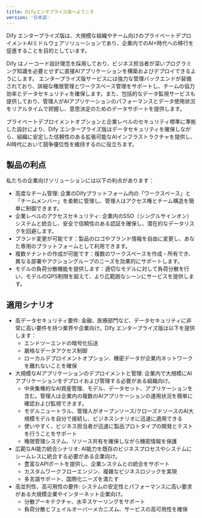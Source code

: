 ```yaml
---
title: Difyエンタプライス版へようこそ
version: '日本語'
---
```


Dify エンタープライズ版は、大規模な組織やチーム向けのプライベートデプロイメントAIミドルウェアソリューションであり、企業内でのAI+時代への移行を促進することを目的としています。

Dify はノーコード設計理念を採用しており、ビジネス担当者が深いプログラミング知識を必要とせずに直接AIアプリケーションを構築およびデプロイできるようにします。
エンタープライズ版サービスには強力な管理バックエンドが装備されており、詳細な権限管理とワークスペース管理をサポートし、チームの協力効率とデータセキュリティを確保します。また、包括的なデータ監視サービスも提供しており、管理人がAIアプリケーションのパフォーマンスとデータ使用状況をリアルタイムで把握し、意思決定のためのデータサポートを提供します。

プライベートデプロイメントオプションと企業レベルのセキュリティ標準に準拠した設計により、Dify エンタープライズ版はデータセキュリティを確保しながら、組織に安定した信頼性のある拡張可能なAIインフラストラクチャを提供し、AI時代において競争優位性を維持するのに役立ちます。

## 製品の利点

私たちの企業向けソリューションには以下の利点があります：

- 高度なチーム管理: 企業のDifyプラットフォーム内の「ワークスペース」と「チームメンバー」を柔軟に管理し、管理人はアクセス権とチーム構造を簡単に制御できます。
- 企業レベルのアクセスセキュリティ: 企業内のSSO（シングルサインオン）システムと統合し、安全で信頼性のある認証を確保し、潜在的なデータリスクを回避します。
- ブランド変更が可能です：製品のロゴやブランド情報を自由に変更し、あなた専用のプラットフォームとして利用できます。
- 複数テナントの作成が可能です：複数のワークスペースを作成・所有でき、異なる部署やアクショングループのニーズを効果的にサポートします。
- モデルの負荷分散機能を提供します：適切なモデルに対して負荷分散を行い、モデルのQPS制限を超えて、より広範囲なシーンにサービスを提供します。
## 適用シナリオ

- 高データセキュリティ要件: 金融、医療部門など、データセキュリティに非常に高い要件を持つ業界や企業向け。Dify エンタープライズ版は以下を提供します：
  - エンドツーエンドの暗号化伝送
  - 厳格なデータアクセス制御
  - ローカルデプロイメントオプション、機密データが企業内ネットワークを離れないことを確保
- 大規模なAIアプリケーションのデプロイメントと管理: 企業内で大規模にAIアプリケーションをデプロイおよび管理する必要がある組織向け。
  - 中央集権的なAI資産管理、モデル、データセット、アプリケーションを含む。管理人は企業内の複数のAIアプリケーションの運用状況を簡単に確認および監視できます。
  - モデルニュートラル、管理人がオープンソース/クローズドソースのAI大規模モデルを自分で接続し、ビジネスシナリオに迅速に適用できる
  - 使いやすく、ビジネス担当者が迅速に製品プロトタイプの開発とテストを行うことをサポート
  - 権限管理システム、リソース共有を確保しながら機密情報を保護
- 広範なAI能力統合シナリオ: AI能力を既存のビジネスプロセスやシステムにシームレスに統合する必要がある企業向け。
  - 豊富なAPIポートを提供し、企業システムとの統合をサポート
  - カスタムワークフローエンジン、複雑なビジネスロジックを実現
  - 多言語サポート、国際化ニーズを満たす
- 高並列性、高可用性の要件: システムの安定性とパフォーマンスに高い要求がある大規模企業やインターネット企業向け。
  - 分散アーキテクチャ、水平スケーリングをサポート
  - 負荷分散とフェイルオーバーメカニズム、サービスの高可用性を確保
